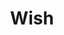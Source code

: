 ---
title: Wish
description: A young girl named Asha wishes on a star and gets a more direct answer than she bargained for when a trouble-making star comes down from the sky to join her.
rating: G
genre:
  - Animation
  - Fantasy
length: 1h 35m
cast:
  - Chris Pine
  - Ariana DeBose
  - Alan Tudyk
showtimes:
  - Jan 5th
  - Jan 6th
  - Jan 7th - 2pm Matinee
poster: ./images/wish.jpeg
trailer: https://www.youtube.com/watch?v=ctlz0R1tSZE
socialImage: ./images/wish.jpeg
---